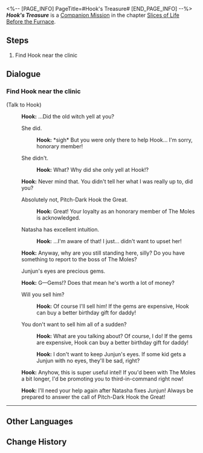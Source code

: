 <%-- [PAGE_INFO]
PageTitle=#Hook's Treasure#
[END_PAGE_INFO] --%>
{{Stub|Dialogue.}}
{{Mission Infobox
|id            = 2010706
|title         = 
|image         = <!--Mission Hook's Treasure.png-->
|type          = Companion
|event_name    = 
|chapter       = Slices of Life Before the Furnace
|requirements  = [[Companion Mission]] ''[[Hook's Treasure]]'' completed
|summary       = <!--official mission summary from Fate's Atlas-->
|characters    = Hook; Trailblazer
|startLocation = [[Jarilo-VI]] - [[Boulder Town]]
|world         = Jarilo-VI
|area          = Boulder Town
|prev          = 
|next          = 
|rewards       = 
}}
'''''Hook's Treasure''''' is a [[Companion Mission]] in the chapter [[Slices of Life Before the Furnace]].

==Steps==
# Find Hook near the clinic

<!--
==Gameplay Notes==

--><!--
==Trial Character==

-->
==Dialogue==
{{Stub Dialogue}}

===Find Hook near the clinic{{subst:void|<!--201070601-->}}===
{{Mission Description|type=companion|location=Boulder Town|Hook gets criticized and runs out of the clinic. After all, she is just a child. For her safety, you decide to look for her.<br />It turns out that the eyes of the doll are gems. Will Hook have second thoughts when she hears this?}}
{{Dialogue Start}}

;(Talk to Hook)
:{{A|VO Side1 hk2 hook 221.ogg}} '''Hook:''' ...Did the old witch yell at you?
:{{DIcon|Arrow}} She did.
::{{A|VO Side1 hk2 hook 222.ogg}} '''Hook:''' *sigh* But you were only there to help Hook... I'm sorry, honorary member!
:{{DIcon|Arrow}} She didn't.
::{{A|VO Side1 hk2 hook 223.ogg}} '''Hook:''' What? Why did she only yell at Hook!?
:{{A|VO Side1 hk2 hook 224.ogg}} '''Hook:''' Never mind that. You didn't tell her what I was really up to, did you?
:{{DIcon|Arrow}} Absolutely not, Pitch-Dark Hook the Great.
::{{A|VO Side1 hk2 hook 225.ogg}} '''Hook:''' Great! Your loyalty as an honorary member of The Moles is acknowledged.
:{{DIcon|Arrow}} Natasha has excellent intuition.
::{{A|VO Side1 hk2 hook 226.ogg}} '''Hook:''' ...I'm aware of that! I just... didn't want to upset her!
:{{A|VO Side1 hk2 hook 227.ogg}} '''Hook:''' Anyway, why are you still standing here, silly? Do you have something to report to the boss of The Moles?
:{{DIcon|Arrow}} Junjun's eyes are precious gems.
:{{A|VO Side1 hk2 hook 228.ogg}} '''Hook:''' G&mdash;Gems!? Does that mean he's worth a lot of money?
:{{DIcon|Arrow}} Will you sell him?
::{{A|VO Side1 hk2 hook 229.ogg}} '''Hook:''' Of course I'll sell him! If the gems are expensive, Hook can buy a better birthday gift for daddy!
:{{DIcon|Arrow}} You don't want to sell him all of a sudden?
::{{A|VO Side1 hk2 hook 230.ogg}} '''Hook:''' What are you talking about? Of course, I do! If the gems are expensive, Hook can buy a better birthday gift for daddy!
::{{A|VO Side1 hk2 hook 231.ogg}} '''Hook:''' I don't want to keep Junjun's eyes. If some kid gets a Junjun with no eyes, they'll be sad, right?
:{{A|VO Side1 hk2 hook 232.ogg}} '''Hook:''' Anyhow, this is super useful intel! If you'd been with The Moles a bit longer, I'd be promoting you to third-in-command right now!
:{{A|VO Side1 hk2 hook 233.ogg}} '''Hook:''' I'll need your help again after Natasha fixes Junjun! Always be prepared to answer the call of Pitch-Dark Hook the Great!
----
{{Dialogue End}}

==Other Languages==
{{Other Languages
|en   = Hook's Treasure
|zhs  = 小虎克的宝贝
|zht  = 小虎克的寶貝
|ja   = フックちゃんのお宝
|ko   = 어린 후크의 보물
|es   = El tesoro de Hook
|fr   = Le trésor de Hook
|ru   = Сокровище малышки Хук
|th   = ของล้ำค่าของท่าน Hook
|vi   = Bảo Bối Của Hook
|de   = Hooks Schatz
|id   = Benda Berharga Hook
|pt   = Tesouro da Hook
}}

==Change History==
{{Change History|1.0}}
